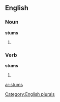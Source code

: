 
==English==

===Noun===
'''stums'''

# {{plural of |[[stum]]}}

===Verb===
'''stums'''

# {{third-person singular of|[[stum]]}}

[[Category:English plurals]]

[[ar:stums]]